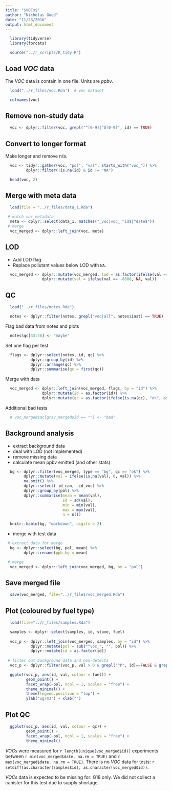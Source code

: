 ```yaml
---
title: "$VOCs$"
author: "Nicholas Good"
date: "11/23/2016"
output: html_document
---
```


```r
  library(tidyverse)
  library(forcats)
```

```r
  source("../r_scripts/R_tidy.R")
```

## Load $VOC$ data

The $VOC$ data is contain in one file. Units are $ppbv$. 

```r
  load("../r_files/voc.Rda")  # voc dataset
```

```r
  colnames(voc)
```

## Remove non-study data

```r
  voc <- dplyr::filter(voc, grepl("^[0-9]|^G[0-9]", id) == TRUE)
```

## Convert to longer format

Make longer and remove n/a.

```r
  voc <- tidyr::gather(voc, "pol", "val", starts_with("voc_")) %>%
         dplyr::filter(!is.na(id) & id != "NA")
```

```r
  head(voc, 2)
```

## Merge with meta data

```r
  load(file = "../r_files/data_1.Rda")
```

```r
 # match voc metadata
  meta <- dplyr::select(data_1, matches("_voc|voc_|^id$|^date$"))
 # merge
  voc_merged <- dplyr::left_join(voc, meta)
```

## LOD

* Add LOD flag
* Replace pollutant values below LOD with `NA`.

```r
  voc_merged <- dplyr::mutate(voc_merged, lod = as.factor(ifelse(val == -8888, "below", "above"))) %>%
                dplyr::mutate(val = ifelse(val == -8888, NA, val))
```

## QC

```r
  load("../r_files/notes.Rda")

  notes <- dplyr::filter(notes, grepl("voc|all", notes$inst) == TRUE)
```

Flag bad data from notes and plots

```r
  notes$qc[33:36] <- "maybe"
```

Set one flag per test

```r
  flags <- dplyr::select(notes, id, qc) %>%
           dplyr::group_by(id) %>%
           dplyr::arrange(qc) %>%
           dplyr::summarise(qc = first(qc))
```

Merge with data

```r
  voc_merged <- dplyr::left_join(voc_merged, flags, by = "id") %>%
                dplyr::mutate(id = as.factor(id)) %>%
                dplyr::mutate(qc = as.factor(ifelse(is.na(qc), "ok", as.character(qc))))
```

Additional bad tests

```r
  # voc_merged$qc[grav_merged$id == ""] <- "bad"
```

## Background analysis

* extract background data
* deal with LOD (not implemented)
* remove missing data
* calculate mean ppbv emitted (and other stats)

```r
  bg <- dplyr::filter(voc_merged, type == "bg", qc == "ok") %>%
        dplyr::mutate(val = ifelse(is.na(val), 0, val)) %>%
        na.omit() %>%
        dplyr::select(-id_can, -id_voc) %>%
        dplyr::group_by(pol) %>%
        dplyr::summarise(mean = mean(val),
                         sd = sd(val),
                         min = min(val),
                         max = max(val),
                         n = n())
```

```r
  knitr::kable(bg, "markdown", digits = 2)
```

* merge with test data

```r
 # extract data for merge
  bg <- dplyr::select(bg, pol, mean) %>%
        dplyr::rename(ppb_bg = mean)

 # merge
  voc_merged <- dplyr::left_join(voc_merged, bg, by = "pol")
```

## Save merged file

```r
  save(voc_merged, file="../r_files/voc_merged.Rda")
```

## Plot (coloured by fuel type)

```r
  load(file="../r_files/samples.Rda")

  samples <- dplyr::select(samples, id, stove, fuel)
  
  voc_p <- dplyr::left_join(voc_merged, samples, by = "id") %>%
           dplyr::mutate(pol = sub("^voc_", "", pol)) %>%
           dplyr::mutate(id = as.factor(id))
  
 # filter out background data and non-detects 
  voc_p <- dplyr::filter(voc_p, val > 0 & grepl("^P", id)==FALSE & grepl("^G", id)==FALSE)
```

```r
  ggplot(voc_p, aes(id, val, colour = fuel)) + 
         geom_point() +
         facet_wrap(~pol, ncol = 1, scales = "free") +
         theme_minimal() +
         theme(legend.position = "top") +
         ylab("ug/m3") + xlab("")
```

## Plot QC

```r
  ggplot(voc_p, aes(id, val, colour = qc)) + 
         geom_point() +
         facet_wrap(~pol, ncol = 1, scales = "free") +
         theme_minimal()
```

$VOCs$ were measured for `r length(unique(voc_merged$id))` experiments between `r min(voc_merged$date, na.rm = TRUE)` and `r max(voc_merged$date, na.rm = TRUE)`. There is no $VOC$ data for tests: `r setdiff(as.character(samples$id), as.character(voc_merged$id))`.

$VOCs$ data is expected to be missing for: G18 only. We did not collect a canister for this test due to supply shortage.
